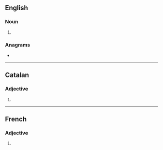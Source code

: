 {{also|Innocents}}
==English==

===Noun===
{{head|en|noun form}}

# {{plural of|en|innocent}}

===Anagrams===
* {{anagrams|en|a=ceinnnost|noninsect}}

----

==Catalan==

===Adjective===
{{head|ca|adjective form}}

# {{plural of|ca|innocent}}

----

==French==

===Adjective===
{{head|fr|adjective form}}

# {{masculine plural of|fr|innocent}}